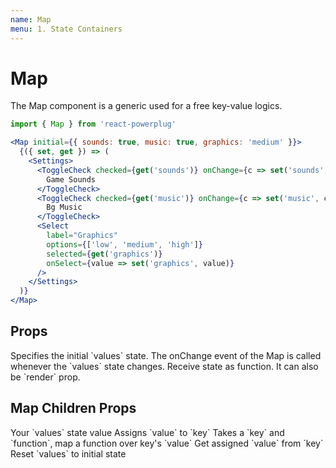```yaml
---
name: Map
menu: 1. State Containers
---
```



# Map

The Map component is a generic used for a free key-value logics.

```js
import { Map } from 'react-powerplug'
```

```jsx
<Map initial={{ sounds: true, music: true, graphics: 'medium' }}>
  {({ set, get }) => (
    <Settings>
      <ToggleCheck checked={get('sounds')} onChange={c => set('sounds', c)}>
        Game Sounds
      </ToggleCheck>
      <ToggleCheck checked={get('music')} onChange={c => set('music', c)}>
        Bg Music
      </ToggleCheck>
      <Select
        label="Graphics"
        options={['low', 'medium', 'high']}
        selected={get('graphics')}
        onSelect={value => set('graphics', value)}
      />
    </Settings>
  )}
</Map>
```

## Props

<Props>
  <Prop name="initial" type="object" default={{}}>
    Specifies the initial `values` state.
  </Prop>
  <Prop name="onChange" type="function">
    The onChange event of the Map is called whenever the `values` state changes.
  </Prop>
  <Prop name="children" type="function">
    Receive state as function. It can also be `render` prop.
  </Prop>
</Props>

## Map Children Props

<ChildrenProps>
  <ChildrenProp name="values" type="object">
    Your `values` state value
  </ChildrenProp>
  <ChildrenProp name="set" type="function">
    Assigns `value` to `key`
  </ChildrenProp>
  <ChildrenProp name="over" type="function">
    Takes a `key` and `function`, map a function over key's `value`
  </ChildrenProp>
  <ChildrenProp name="get" type="function">
    Get assigned `value` from `key`
  </ChildrenProp>
  <ChildrenProp name="reset" type="function">
    Reset `values` to initial state
  </ChildrenProp>
</ChildrenProps>
